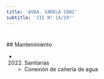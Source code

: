 ```yaml
---
title: 'AVDA. VARELA 1802'
subtitle: 'JII N° 14/19°'
---
```


#


 ## Mantenimiento

*  (2022) Sanitarias 
    + Conexión de cañería de agua



